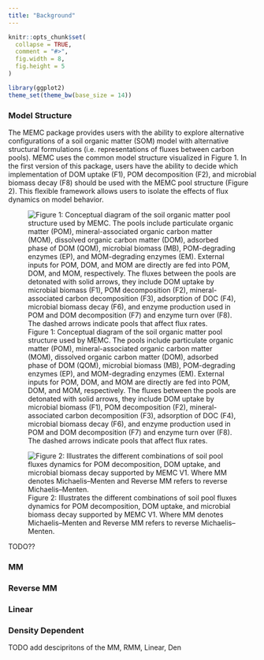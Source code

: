 ```yaml
---
title: "Background"
---
```


```r
knitr::opts_chunk$set(
  collapse = TRUE,
  comment = "#>", 
  fig.width = 8, 
  fig.height = 5
)

library(ggplot2)
theme_set(theme_bw(base_size = 14))
```


### Model Structure

The MEMC package provides users with the ability to explore alternative configurations of a soil organic matter (SOM) model with alternative structural formulations (i.e. representations of fluxes between carbon pools). MEMC uses the common model structure visualized in Figure 1. In the first version of this package, users have the ability to decide which implementation of DOM uptake (F1), POM decomposition (F2), and microbial biomass decay (F8) should be used with the MEMC pool structure (Figure 2). This flexible framework allows users to isolate the effects of flux dynamics on model behavior. 

![Figure 1: Conceptual diagram of the soil organic matter pool structure used by MEMC. The pools include particulate organic matter (POM), mineral-associated organic carbon matter (MOM),  dissolved organic carbon matter (DOM), adsorbed phase of DOM (QOM), microbial biomass (MB), POM-degrading enzymes (EP), and MOM-degrading enzymes (EM). External inputs for POM, DOM, and MOM are directly are fed into POM, DOM, and MOM, respectively. The fluxes between the pools are detonated with solid arrows, they include DOM uptake by microbial biomass (F1), POM decomposition (F2), mineral-associated carbon decomposition (F3), adsorption of DOC (F4), microbial biomass decay (F6), and enzyme production used in POM and DOM decomposition (F7) and enzyme turn over (F8). The dashed arrows indicate pools that affect flux rates.](MEMC_conceptual_diagram.png)


![Figure 2: Illustrates the different combinations of soil pool fluxes dynamics for POM decomposition, DOM uptake, and microbial biomass decay supported by MEMC V1.  Where MM denotes Michaelis–Menten and Reverse MM refers to reverse Michaelis–Menten.](MEMC_configs.png)



TODO?? 



### MM 

### Reverse MM 

### Linear 

### Density Dependent 







TODO add descipritons of the MM, RMM, Linear, Den





